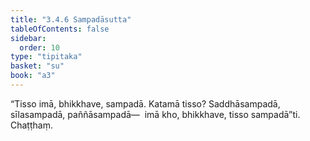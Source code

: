 ```yaml
---
title: "3.4.6 Sampadāsutta"
tableOfContents: false
sidebar:
  order: 10
type: "tipitaka"
basket: "su"
book: "a3"
---
```



<DynamicBreadcrumb />

<Division number="139" book="a3" bookNo="15" page="291">

<Paragraph number="1030" book="a3">
“Tisso imā, bhikkhave, sampadā. Katamā tisso? Saddhāsampadā, sīlasampadā, paññāsampadā—  imā kho, bhikkhave, tisso sampadā”ti.

</Paragraph>
</Division>

<Paragraph number="1031" type="center" book="a3">
Chaṭṭhaṃ.
</Paragraph>